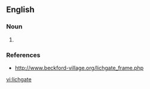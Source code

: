 ==English==
{{wikipedia|Lychgate}}
===Noun===
{{en-noun}}

# {{alternative spelling of|lych-gate}}

===References===
* http://www.beckford-village.org/lichgate_frame.php

[[vi:lichgate]]